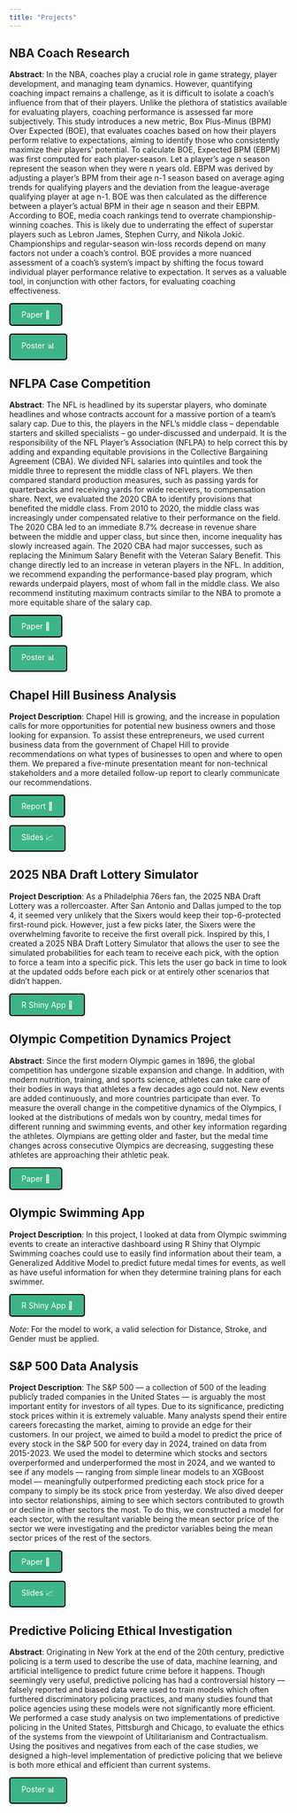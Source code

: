 ```yaml
---
title: "Projects"
---
```


## NBA Coach Research

**Abstract**: In the NBA, coaches play a crucial role in game strategy, player development, and managing team dynamics. However, quantifying coaching impact remains a challenge, as it is difficult to isolate a coach's influence from that of their players. Unlike the plethora of statistics available for evaluating players, coaching performance is assessed far more subjectively. This study introduces a new metric, Box Plus-Minus (BPM) Over Expected (BOE), that evaluates coaches based on how their players perform relative to expectations, aiming to identify those who consistently maximize their players' potential. To calculate BOE, Expected BPM (EBPM) was first computed for each player-season. Let a player's age n season represent the season when they were n years old. EBPM was derived by adjusting a player's BPM from their age n-1 season based on average aging trends for qualifying players and the deviation from the league-average qualifying player at age n-1. BOE was then calculated as the difference between a player's actual BPM in their age n season and their EBPM. According to BOE, media coach rankings tend to overrate championship-winning coaches. This is likely due to underrating the effect of superstar players such as Lebron James, Stephen Curry, and Nikola Jokić. Championships and regular-season win-loss records depend on many factors not under a coach's control. BOE provides a more nuanced assessment of a coach's system's impact by shifting the focus toward individual player performance relative to expectation. It serves as a valuable tool, in conjunction with other factors, for evaluating coaching effectiveness.

<a href="files/coach_research_paper.pdf" target="_blank" style="display: inline-block; padding: 10px 20px; background-color: #3EB489; color: white; text-decoration: none; border-radius: 5px; border: 2px solid black;"> Paper 📄 </a>

<a href="files/coach_poster.pdf" target="_blank" style="display: inline-block; padding: 10px 20px; background-color: #3EB489; color: white; text-decoration: none; border-radius: 5px; border: 2px solid black;"> Poster 📊 </a>

## NFLPA Case Competition

**Abstract**: The NFL is headlined by its superstar players, who dominate headlines and whose contracts account for a massive portion of a team's salary cap. Due to this, the players in the NFL's middle class -- dependable starters and skilled specialists -- go under-discussed and underpaid. It is the responsibility of the NFL Player's Association (NFLPA) to help correct this by adding and expanding equitable provisions in the Collective Bargaining Agreement (CBA). We divided NFL salaries into quintiles and took the middle three to represent the middle class of NFL players. We then compared standard production measures, such as passing yards for quarterbacks and receiving yards for wide receivers, to compensation share. Next, we evaluated the 2020 CBA to identify provisions that benefited the middle class. From 2010 to 2020, the middle class was increasingly under compensated relative to their performance on the field. The 2020 CBA led to an immediate 8.7% decrease in revenue share between the middle and upper class, but since then, income inequality has slowly increased again. The 2020 CBA had major successes, such as replacing the Minimum Salary Benefit with the Veteran Salary Benefit. This change directly led to an increase in veteran players in the NFL. In addition, we recommend expanding the performance-based play program, which rewards underpaid players, most of whom fall in the middle class. We also recommend instituting maximum contracts similar to the NBA to promote a more equitable share of the salary cap.

<a href="files/nflpa_paper.pdf" target="_blank" style="display: inline-block; padding: 10px 20px; background-color: #3EB489; color: white; text-decoration: none; border-radius: 5px; border: 2px solid black;"> Paper 📄</a>

<a href="files/nflpa_poster.pdf" target="_blank" style="display: inline-block; padding: 10px 20px; background-color: #3EB489; color: white; text-decoration: none; border-radius: 5px; border: 2px solid black;"> Poster 📊 </a>

## Chapel Hill Business Analysis

**Project Description**: Chapel Hill is growing, and the increase in population calls for more opportunities for potential new business owners and those looking for expansion. To assist these entrepreneurs, we used current business data from the government of Chapel Hill to provide recommendations on what types of businesses to open and where to open them. We prepared a five-minute presentation meant for non-technical stakeholders and a more detailed follow-up report to clearly communicate our recommendations.

<a href="files/DATA 150 final report.pdf" target="_blank" style="display: inline-block; padding: 10px 20px; background-color: #3EB489; color: white; text-decoration: none; border-radius: 5px; border: 2px solid black;"> Report 📑</a>

<a href="files/data150_presentation.pdf" target="_blank" style="display: inline-block; padding: 10px 20px; background-color: #3EB489; color: white; text-decoration: none; border-radius: 5px; border: 2px solid black;"> Slides 📈</a>

## 2025 NBA Draft Lottery Simulator

**Project Description**: As a Philadelphia 76ers fan, the 2025 NBA Draft Lottery was a rollercoaster. After San Antonio and Dallas jumped to the top 4, it seemed very unlikely that the Sixers would keep their top-6-protected first-round pick. However, just a few picks later, the Sixers were the overwhelming favorite to receive the first overall pick. Inspired by this, I created a 2025 NBA Draft Lottery Simulator that allows the user to see the simulated probabilities for each team to receive each pick, with the option to force a team into a specific pick. This lets the user go back in time to look at the updated odds before each pick or at entirely other scenarios that didn't happen.

<a href="https://shanefaberman.shinyapps.io/lottery_odds/" target="_blank" style="display: inline-block; padding: 10px 20px; background-color: #3EB489; color: white; text-decoration: none; border-radius: 5px; border: 2px solid black;"> R Shiny App 🛜 </a>

## Olympic Competition Dynamics Project

**Abstract**: Since the first modern Olympic games in 1896, the global competition has undergone sizable expansion and change. In addition, with modern nutrition, training, and sports science, athletes can take care of their bodies in ways that athletes a few decades ago could not. New events are added continuously, and more countries participate than ever. To measure the overall change in the competitive dynamics of the Olympics, I looked at the distributions of medals won by country, medal times for different running and swimming events, and other key information regarding the athletes. Olympians are getting older and faster, but the medal time changes across consecutive Olympics are decreasing, suggesting these athletes are approaching their athletic peak.

<a href="files/olympic_history.pdf" target="_blank" style="display: inline-block; padding: 10px 20px; background-color: #3EB489; color: white; text-decoration: none; border-radius: 5px; border: 2px solid black;"> Paper 📄</a>

## Olympic Swimming App

**Project Description**: In this project, I looked at data from Olympic swimming events to create an interactive dashboard using R Shiny that Olympic Swimming coaches could use to easily find information about their team, a Generalized Additive Model to predict future medal times for events, as well as have useful information for when they determine training plans for each swimmer.

<a href="https://shanefaberman.shinyapps.io/sail_swimming_dashboard/" target="_blank" style="display: inline-block; padding: 10px 20px; background-color: #3EB489; color: white; text-decoration: none; border-radius: 5px; border: 2px solid black;"> R Shiny App 🛜 </a>

*Note:* For the model to work, a valid selection for Distance, Stroke, and Gender must be applied.

## S&P 500 Data Analysis

**Project Description**: The S&P 500 --- a collection of 500 of the leading publicly traded companies in the United States --- is arguably the most important entity for investors of all types. Due to its significance, predicting stock prices within it is extremely valuable. Many analysts spend their entire careers forecasting the market, aiming to provide an edge for their customers. In our project, we aimed to build a model to predict the price of every stock in the S&P 500 for every day in 2024, trained on data from 2015-2023. We used the model to determine which stocks and sectors overperformed and underperformed the most in 2024, and we wanted to see if any models --- ranging from simple linear models to an XGBoost model --- meaningfully outperformed predicting each stock price for a company to simply be its stock price from yesterday. We also dived deeper into sector relationships, aiming to see which sectors contributed to growth or decline in other sectors the most. To do this, we constructed a model for each sector, with the resultant variable being the mean sector price of the sector we were investigating and the predictor variables being the mean sector prices of the rest of the sectors.

<a href="files/stor320_paper.html" target="_blank" style="display: inline-block; padding: 10px 20px; background-color: #3EB489; color: white; text-decoration: none; border-radius: 5px; border: 2px solid black;"> Paper 📄</a>

<a href="files/stor320_slides.pdf" target="_blank" style="display: inline-block; padding: 10px 20px; background-color: #3EB489; color: white; text-decoration: none; border-radius: 5px; border: 2px solid black;"> Slides 📈 </a>

## Predictive Policing Ethical Investigation

**Abstract**: Originating in New York at the end of the 20th century, predictive policing is a term used to describe the use of data, machine learning, and artificial intelligence to predict future crime before it happens. Though seemingly very useful, predictive policing has had a controversial history --- falsely reported and biased data were used to train models which often furthered discriminatory policing practices, and many studies found that police agencies using these models were not significantly more efficient. We performed a case study analysis on two implementations of predictive policing in the United States, Pittsburgh and Chicago, to evaluate the ethics of the systems from the viewpoint of Utilitarianism and Contractualism. Using the positives and negatives from each of the case studies, we designed a high-level implementation of predictive policing that we believe is both more ethical and efficient than current systems.

<a href="files/data_120_poster.pdf" target="_blank" style="display: inline-block; padding: 10px 20px; background-color: #3EB489; color: white; text-decoration: none; border-radius: 5px; border: 2px solid black;"> Poster 📊</a>
